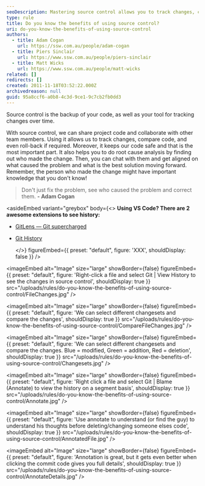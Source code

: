 ```yaml
---
seoDescription: Mastering source control allows you to track changes, collaborate with team members, and recover from mistakes while keeping your code safe.
type: rule
title: Do you know the benefits of using source control?
uri: do-you-know-the-benefits-of-using-source-control
authors:
  - title: Adam Cogan
    url: https://ssw.com.au/people/adam-cogan
  - title: Piers Sinclair
    url: https://www.ssw.com.au/people/piers-sinclair
  - title: Matt Wicks
    url: https://www.ssw.com.au/people/matt-wicks
related: []
redirects: []
created: 2011-11-18T03:52:22.000Z
archivedreason: null
guid: 95a8ccf6-a0b8-4c3d-9ce1-9c7cb2fb0dd3
---
```


Source control is the backup of your code, as well as your tool for tracking changes over time.

With source control, we can share project code and collaborate with other team members. Using it allows us to track changes, compare code, and even roll-back if required. Moreover, it keeps our code safe and that is the most important part.
It also helps you to do root cause analysis by finding out who made the change. Then, you can chat with them and get aligned on what caused the problem and what is the best solution moving forward. Remember, the person who made the change might have important knowledge that you don't know!

> Don't just fix the problem, see who caused the problem and correct them.
> **- Adam Cogan**

<asideEmbed
  variant="greybox"
  body={<>
    **Using VS Code? There are 2 awesome extensions to see history:**

* [GitLens — Git supercharged](https://marketplace.visualstudio.com/items?itemName=eamodio.gitlens)
* [Git History](https://marketplace.visualstudio.com/items?itemName=donjayamanne.githistory)

  </>}
  figureEmbed={{
    preset: "default",
    figure: 'XXX',
    shouldDisplay: false
  }}
/>


<imageEmbed
  alt="Image"
  size="large"
  showBorder={false}
  figureEmbed={{
    preset: "default",
    figure: 'Right-click a file and select Git | View History to see the changes in source control',
    shouldDisplay: true
  }}
  src="/uploads/rules/do-you-know-the-benefits-of-using-source-control/FileChanges.jpg"
/>


<imageEmbed
  alt="Image"
  size="large"
  showBorder={false}
  figureEmbed={{
    preset: "default",
    figure: 'We can select different changesets and compare the changes',
    shouldDisplay: true
  }}
  src="/uploads/rules/do-you-know-the-benefits-of-using-source-control/CompareFileChanges.jpg"
/>


<imageEmbed
  alt="Image"
  size="large"
  showBorder={false}
  figureEmbed={{
    preset: "default",
    figure: 'We can select different changesets and compare the changes. Blue = modified, Green = addition, Red = deletion',
    shouldDisplay: true
  }}
  src="/uploads/rules/do-you-know-the-benefits-of-using-source-control/Changesets.jpg"
/>


<imageEmbed
  alt="Image"
  size="large"
  showBorder={false}
  figureEmbed={{
    preset: "default",
    figure: 'Right click a file and select Git | Blame (Annotate) to view the history on a segment basis',
    shouldDisplay: true
  }}
  src="/uploads/rules/do-you-know-the-benefits-of-using-source-control/Annotate.jpg"
/>


<imageEmbed
  alt="Image"
  size="large"
  showBorder={false}
  figureEmbed={{
    preset: "default",
    figure: 'Use annotate to understand (or find the guy) to understand his thoughts before deleting/changing someone elses code',
    shouldDisplay: true
  }}
  src="/uploads/rules/do-you-know-the-benefits-of-using-source-control/AnnotatedFile.jpg"
/>


<imageEmbed
  alt="Image"
  size="large"
  showBorder={false}
  figureEmbed={{
    preset: "default",
    figure: 'Annotation is great, but it gets even better when clicking the commit code gives you full details',
    shouldDisplay: true
  }}
  src="/uploads/rules/do-you-know-the-benefits-of-using-source-control/AnnotateDetails.jpg"
/>